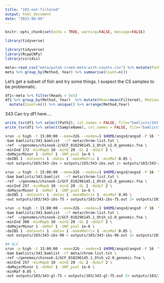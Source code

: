 ```yaml
---
title: "103-not-filtered"
output: html_document
date: "2023-08-09"
---
```


```r
knitr::opts_chunk$set(echo = TRUE, warning=FALSE, message=FALSE)
```

```r
library(tidyverse)
```


```r
library(tidyverse)
library(RcppCNPy)
library(viridis)
```

```r
meta<-read_csv("meta/putah-creek-meta-with-counts.csv") %>% mutate(Path2=paste0("data/split/",SampleName,"sort.bam"))
meta %>% group_by(Method, Year) %>% summarise(Count=n())
```


Let's get a subset of fish and try some things. I suspect the CS samples to be problematic.    

```r
df1<-meta %>% filter(Reads > 5e5) 
df1 %>% group_by(Method, Year)  %>% mutate(Mean=mean(Filtered), Median=median(Filtered), Max=max(Filtered)) %>% select(Method, Year, Mean, Median, Max) %>%
  mutate(Count=n()) %>% unique() %>% arrange(Method,Year)
```
343
Can try df1 here....

```r
write_tsv(df1 %>% select(Path2), col_names = FALSE, file="bamlists/343.bamlist")
write_tsv(df1 %>% select(SampleName), col_names = FALSE, file="bamlists/343-sample-names.txt")

```



```sh
srun -p high -t 15:00:00 --mem=32G --nodes=1 $HOME/angsd/angsd -P 16  \
-bam bamlists/343.bamlist  -rf meta/chrom-list.txt \
-ref  ~/genomes/chinook-2/GCF_018296145.1_Otsh_v2.0_genomic.fna \
-minInd 172 -minMapQ 10 -minQ 20 -GL 2 -doGLF 2 \
-doMajorMinor 1 -doMaf 1 -SNP_pval 1e-6 \
-doIBS 1 -doCounts 1 -doCov 1 -makeMatrix 1 -minMaf 0.05 \
-out outputs/103/343-ibs > outputs/103/343-ibs.out 2> outputs/103/343-ibs.err &

srun -p high -t 15:00:00 --mem=32G --nodes=1 $HOME/angsd/angsd -P 16  \
-bam bamlists/343.bamlist  -rf meta/chrom-list.txt \
-ref  ~/genomes/chinook-2/GCF_018296145.1_Otsh_v2.0_genomic.fna \
-minInd 257 -minMapQ 10 -minQ 20 -GL 2 -doGLF 2 \
-doMajorMinor 1 -doMaf 1 -SNP_pval 1e-6 \
-doIBS 1 -doCounts 1 -doCov 1 -makeMatrix 1 -minMaf 0.05 \
-out outputs/103/343-ibs-75 > outputs/103/343-ibs-75.out 2> outputs/103/343-ibs-75.err &

srun -p high -t 15:00:00 --mem=32G --nodes=1 $HOME/angsd/angsd -P 16  \
-bam bamlists/343.bamlist  -rf meta/chrom-list.txt \
-ref  ~/genomes/chinook-2/GCF_018296145.1_Otsh_v2.0_genomic.fna \
-minInd 308 -minMapQ 10 -minQ 20 -GL 2 -doGLF 2 \
-doMajorMinor 1 -doMaf 1 -SNP_pval 1e-6 \
-doIBS 1 -doCounts 1 -doCov 1 -makeMatrix 1 -minMaf 0.05 \
-out outputs/103/343-ibs-90 > outputs/103/343-ibs-90.out 2> outputs/103/343-ibs-90.err &

## GLS
srun -p high -t 15:00:00 --mem=32G --nodes=1 $HOME/angsd/angsd -P 16  \
-bam bamlists/343.bamlist -rf meta/chrom-list.txt \
-ref ~/genomes/chinook-2/GCF_018296145.1_Otsh_v2.0_genomic.fna \
-minInd 257 -minMapQ 10 -minQ 20 -GL 2 -doGLF 2 \
-doMajorMinor 1 -doMaf 1 -SNP_pval 1e-6 \
-minMaf 0.05 \
-out outputs/103/343-gl-75 > outputs/103/343-gl-75.out 2> outputs/103/343-gl-75.err &
```


